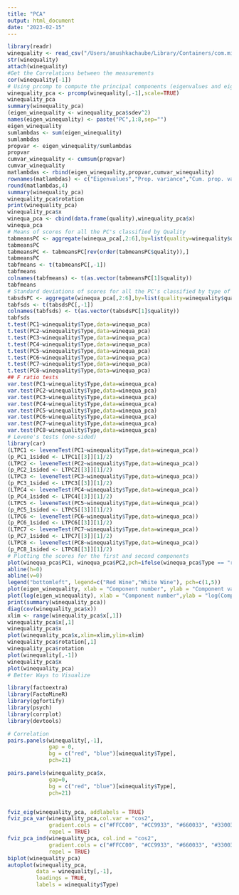 ```yaml
---
title: "PCA"
output: html_document
date: "2023-02-15"
---
```

```r
library(readr)
winequality <- read_csv("/Users/anushkachaube/Library/Containers/com.microsoft.Excel/Data/Downloads/winequalityN.csv")
str(winequality)
attach(winequality)
#Get the Correlations between the measurements
cor(winequality[-1])
# Using prcomp to compute the principal components (eigenvalues and eigenvectors). With scale=TRUE, variable means are set to zero, and variances set to one
winequality_pca <- prcomp(winequality[,-1],scale=TRUE)
winequality_pca
summary(winequality_pca)
(eigen_winequality <- winequality_pca$sdev^2)
names(eigen_winequality) <- paste("PC",1:8,sep="")
eigen_winequality
sumlambdas <- sum(eigen_winequality)
sumlambdas
propvar <- eigen_winequality/sumlambdas
propvar
cumvar_winequality <- cumsum(propvar)
cumvar_winequality
matlambdas <- rbind(eigen_winequality,propvar,cumvar_winequality)
rownames(matlambdas) <- c("Eigenvalues","Prop. variance","Cum. prop. variance")
round(matlambdas,4)
summary(winequality_pca)
winequality_pca$rotation
print(winequality_pca)
winequality_pca$x
winequa_pca <- cbind(data.frame(quality),winequality_pca$x)
winequa_pca
# Means of scores for all the PC's classified by Quality
tabmeansPC <- aggregate(winequa_pca[,2:6],by=list(quality=winequality$quality),mean)
tabmeansPC
tabmeansPC <- tabmeansPC[rev(order(tabmeansPC$quality)),]
tabmeansPC
tabfmeans <- t(tabmeansPC[,-1])
tabfmeans
colnames(tabfmeans) <- t(as.vector(tabmeansPC[1]$quality))
tabfmeans
# Standard deviations of scores for all the PC's classified by type of wine
tabsdsPC <- aggregate(winequa_pca[,2:6],by=list(quality=winequality$quality),sd)
tabfsds <- t(tabsdsPC[,-1])
colnames(tabfsds) <- t(as.vector(tabsdsPC[1]$quality))
tabfsds
t.test(PC1~winequality$Type,data=winequa_pca)
t.test(PC2~winequality$Type,data=winequa_pca)
t.test(PC3~winequality$Type,data=winequa_pca)
t.test(PC4~winequality$Type,data=winequa_pca)
t.test(PC5~winequality$Type,data=winequa_pca)
t.test(PC6~winequality$Type,data=winequa_pca)
t.test(PC7~winequality$Type,data=winequa_pca)
t.test(PC8~winequality$Type,data=winequa_pca)
## F ratio tests
var.test(PC1~winequality$Type,data=winequa_pca)
var.test(PC2~winequality$Type,data=winequa_pca)
var.test(PC3~winequality$Type,data=winequa_pca)
var.test(PC4~winequality$Type,data=winequa_pca)
var.test(PC5~winequality$Type,data=winequa_pca)
var.test(PC6~winequality$Type,data=winequa_pca)
var.test(PC7~winequality$Type,data=winequa_pca)
var.test(PC8~winequality$Type,data=winequa_pca)
# Levene's tests (one-sided)
library(car)
(LTPC1 <- leveneTest(PC1~winequality$Type,data=winequa_pca))
(p_PC1_1sided <- LTPC1[[3]][1]/2)
(LTPC2 <- leveneTest(PC2~winequality$Type,data=winequa_pca))
(p_PC2_1sided <- LTPC2[[3]][1]/2)
(LTPC3 <- leveneTest(PC3~winequality$Type,data=winequa_pca))
(p_PC3_1sided <- LTPC3[[3]][1]/2)
(LTPC4 <- leveneTest(PC4~winequality$Type,data=winequa_pca))
(p_PC4_1sided <- LTPC4[[3]][1]/2)
(LTPC5 <- leveneTest(PC5~winequality$Type,data=winequa_pca))
(p_PC5_1sided <- LTPC5[[3]][1]/2)
(LTPC6 <- leveneTest(PC6~winequality$Type,data=winequa_pca))
(p_PC6_1sided <- LTPC6[[3]][1]/2)
(LTPC7 <- leveneTest(PC7~winequality$Type,data=winequa_pca))
(p_PC7_1sided <- LTPC7[[3]][1]/2)
(LTPC8 <- leveneTest(PC8~winequality$Type,data=winequa_pca))
(p_PC8_1sided <- LTPC8[[3]][1]/2)
# Plotting the scores for the first and second components
plot(winequa_pca$PC1, winequa_pca$PC2,pch=ifelse(winequa_pca$Type == "red",1,5),xlab="PC1", ylab="PC2", main="Red Wine Quality")
abline(h=0)
abline(v=0)
legend("bottomleft", legend=c("Red Wine","White Wine"), pch=c(1,5))
plot(eigen_winequality, xlab = "Component number", ylab = "Component variance", type = "l", main = "Scree diagram")
plot(log(eigen_winequality), xlab = "Component number",ylab = "log(Component variance)", type="l",main = "Log(eigenvalue) diagram")
print(summary(winequality_pca))
diag(cov(winequality_pca$x))
xlim <- range(winequality_pca$x[,1])
winequality_pca$x[,1]
winequality_pca$x
plot(winequality_pca$x,xlim=xlim,ylim=xlim)
winequality_pca$rotation[,1]
winequality_pca$rotation
plot(winequality[,-1])
winequality_pca$x
plot(winequality_pca)
# Better Ways to Visualize

library(factoextra)
library(FactoMineR)
library(ggfortify)
library(psych)
library(corrplot)
library(devtools)

# Correlation
pairs.panels(winequality[,-1],
             gap = 0,
             bg = c("red", "blue")[winequality$Type],
             pch=21)

pairs.panels(winequality_pca$x,
             gap=0,
             bg = c("red", "blue")[winequality$Type],
             pch=21)


fviz_eig(winequality_pca, addlabels = TRUE)
fviz_pca_var(winequality_pca,col.var = "cos2",
             gradient.cols = c("#FFCC00", "#CC9933", "#660033", "#330033"),
             repel = TRUE)
fviz_pca_ind(winequality_pca, col.ind = "cos2", 
             gradient.cols = c("#FFCC00", "#CC9933", "#660033", "#330033"), 
             repel = TRUE)
biplot(winequality_pca)
autoplot(winequality_pca,
         data = winequality[,-1],
         loadings = TRUE,
         labels = winequality$Type)

```
